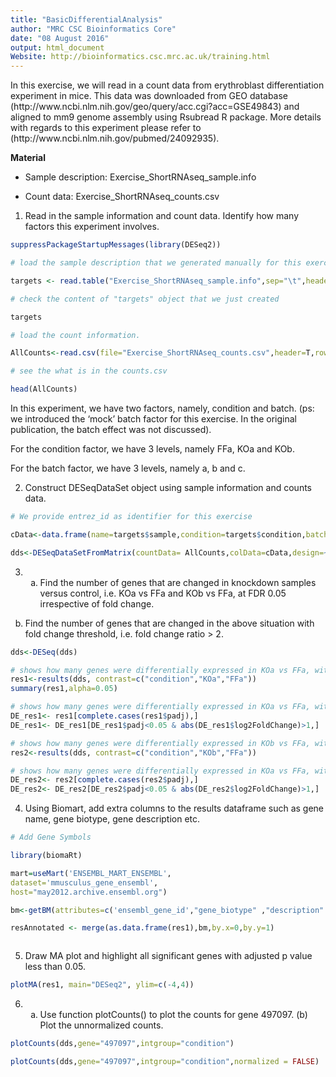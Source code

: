 ```yaml
---
title: "BasicDifferentialAnalysis"
author: "MRC CSC Bioinformatics Core"
date: "08 August 2016"
output: html_document
Website: http://bioinformatics.csc.mrc.ac.uk/training.html
---
```


In this exercise, we will read in a count data from erythroblast differentiation experiment in mice. This data was downloaded from GEO database (http://www.ncbi.nlm.nih.gov/geo/query/acc.cgi?acc=GSE49843) and aligned to mm9 genome assembly using  Rsubread R package. More details with regards to this experiment please refer to (http://www.ncbi.nlm.nih.gov/pubmed/24092935). 

**Material**

* Sample description: Exercise_ShortRNAseq_sample.info

* Count data: Exercise_ShortRNAseq_counts.csv



1. Read in the sample information and count data.
   Identify how many factors this experiment involves.

```r

suppressPackageStartupMessages(library(DESeq2))

# load the sample description that we generated manually for this exercise

targets <- read.table("Exercise_ShortRNAseq_sample.info",sep="\t",header=TRUE)

# check the content of "targets" object that we just created

targets

# load the count information.

AllCounts<-read.csv(file="Exercise_ShortRNAseq_counts.csv",header=T,row.names=1)

# see the what is in the counts.csv

head(AllCounts)

```

In this experiment, we have two factors, namely, condition and batch. (ps: we introduced the 'mock' batch factor for this exercise. In the original publication, the batch effect was not discussed).

For the condition factor, we have 3 levels, namely FFa, KOa and KOb.

For the batch factor, we have 3 levels, namely a, b and c.

2. Construct DESeqDataSet object using sample information and counts data.

```r

# We provide entrez_id as identifier for this exercise

cData<-data.frame(name=targets$sample,condition=targets$condition,batch=targets$batch)

dds<-DESeqDataSetFromMatrix(countData= AllCounts,colData=cData,design=~batch+condition)

```

3. a) Find the number of genes that are changed in knockdown samples versus control, i.e. KOa vs FFa and KOb vs FFa, at FDR 0.05 irrespective of fold change.

 b) Find the number of genes that are changed in the above situation with fold change threshold, i.e. fold change ratio > 2.


```r

dds<-DESeq(dds)

# shows how many genes were differentially expressed in KOa vs FFa, with FDR<0.05
res1<-results(dds, contrast=c("condition","KOa","FFa"))
summary(res1,alpha=0.05)

# shows how many genes were differentially expressed in KOa vs FFa, with FDR<0.05 and fold change ratio > 2
DE_res1<- res1[complete.cases(res1$padj),]
DE_res1<- DE_res1[DE_res1$padj<0.05 & abs(DE_res1$log2FoldChange)>1,]

# shows how many genes were differentially expressed in KOb vs FFa, with FDR<0.05
res2<-results(dds, contrast=c("condition","KOb","FFa"))

# shows how many genes were differentially expressed in KOa vs FFa, with FDR<0.05 and fold change ratio > 2
DE_res2<- res2[complete.cases(res2$padj),]
DE_res2<- DE_res2[DE_res2$padj<0.05 & abs(DE_res2$log2FoldChange)>1,]


```

4. Using Biomart, add extra columns to the results dataframe such as gene name, gene biotype, gene description etc. 

```r

# Add Gene Symbols

library(biomaRt)

mart=useMart('ENSEMBL_MART_ENSEMBL',
dataset='mmusculus_gene_ensembl',
host="may2012.archive.ensembl.org")

bm<-getBM(attributes=c('ensembl_gene_id',"gene_biotype" ,"description" ,'mgi_symbol'),filters ='entrezgene',values=rownames(res1), mart=mart)

resAnnotated <- merge(as.data.frame(res1),bm,by.x=0,by.y=1)



```

5. Draw MA plot and highlight all significant genes with adjusted p value less than 0.05.  

```r

plotMA(res1, main="DESeq2", ylim=c(-4,4))

```

 6. a) Use function plotCounts() to plot the counts for gene 497097. (b) Plot the unnormalized counts.
 
```r
plotCounts(dds,gene="497097",intgroup="condition")

plotCounts(dds,gene="497097",intgroup="condition",normalized = FALSE)

```



